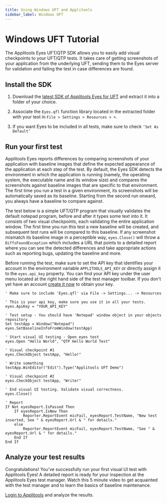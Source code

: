 ```yaml
---
title: Using Windows UFT and Applitools
sidebar_label: Windows UFT
---
```



# Windows UFT Tutorial

The Applitools Eyes UFT/QTP SDK allows you to easily add visual checkpoints to your UFT/QTP tests. It takes care of getting screenshots of your application from the underlying UFT, sending them to the Eyes server for validation and failing the test in case differences are found.


## Install the SDK
1. Download the [latest SDK of Applitools Eyes for UFT](https://applitools.jfrog.io/artifactory/UFT_SDK/) and extract it into a folder of your choice.

2. Associate the `Eyes.qfl` function library located in the extracted folder with your test in `File > Settings > Resources > +`.

3. If you want Eyes to be included in all tests, make sure to check `‘Set As Default’`

## Run your first test
Applitools Eyes reports differences by comparing screenshots of your application with baseline images that define the expected appearance of the application at each step of the test. By default, the Eyes SDK detects the environment in which the application is running (namely, the operating system, the executable name and its window size) and compares the screenshots against baseline images that are specific to that environment. The first time you run a test in a given environment, its screenshots will be automatically saved as its baseline. Starting from the second run onward, you always have a baseline to compare against.

The test below is a simple UFT/QTP program that visually validates the default notepad program, before and after it types some text into it. It consists of two visual checkpoints, each validating the entire application window. The first time you run this test a new baseline will be created, and subsequent test runs will be compared to this baseline. If any screenshot mismatch its baseline image in a perceptible way, `eyes.Close()` will throw a `DiffsFoundException` which includes a URL that points to a detailed report where you can see the detected differences and take appropriate actions such as reporting bugs, updating the baseline and more.

Before running the test, make sure to set the API key that identifies your account in the environment variable `APPLITOOLS_API_KEY` or directly assign it to the `eyes.api_key` property. You can find your API key under the user menu located at the right hand side of the test manager toolbar. If you don't yet have an account [create it now](https://applitools.com/sign-up) to obtain your key.

```VB
' Make sure to include 'Eyes.qfl' via File -> Settings... -> Resources

' This is your api key, make sure you use it in all your tests.
eyes.ApiKey = "YOUR_API_KEY"

' Test setup - You should have 'Notepad' window object in your objects repository
Set testApp = Window("Notepad")
eyes.SetBaselineInfoFromWindow(testApp)

' Start visual UI testing - Open eyes test
eyes.Open "Hello World", "QTP Hello World Test"

' Visual checkpoint #1
eyes.CheckObject testApp, "Hello!"

' Write something
testApp.WinEditor("Edit").Type("Applitools UFT Demo")

' Visual checkpoint #2
eyes.CheckObject testApp, "Write!"

' End visual UI testing. Validate visual correctness.
eyes.Close()

' Report
If Not eyesReport.IsPassed Then
    If eyesReport.IsNew Then
        Reporter.ReportEvent micFail, eyesReport.TestName, "New test inserted, See " & eyesReport.Url & " for details."
    else
        Reporter.ReportEvent micFail, eyesReport.TestName, "See " & eyesReport.Url & " for details."
    End If
End If
```


## Analyze your test results
Congratulations! You've successfully run your first visual UI test with Applitools Eyes! A detailed report is ready for your inspection at the Applitools Eyes test manager. Watch this 5 minute video to get acquainted with the test manager and to learn the basics of baseline maintenance.

[Login to Applitools](https://applitools.com/users/login) and analyze the results.

<PartialOutro/>
